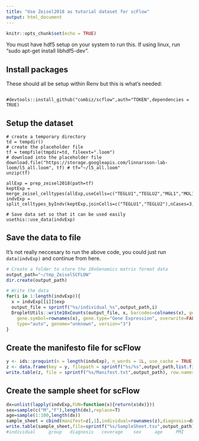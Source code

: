 ```yaml
---
title: "Use Zeisel2018 as tutorial dataset for scFlow"
output: html_document
---
```


```r
knitr::opts_chunk$set(echo = TRUE)
```

You must have hdf5 setup on your system to run this. If using linux, run "sudo apt-get install libhdf5-dev".

## Install packages

These should all be setup within Renv but this is what's needed:

```

#devtools::install_github("combiz/scflow",auth="TOKEN",dependencies = TRUE)
```

## Setup the dataset

```
# create a temporary directory
td = tempdir()
# create the placeholder file
tf = tempfile(tmpdir=td, fileext=".loom")
# download into the placeholder file
download.file("https://storage.googleapis.com/linnarsson-lab-loom/l5_all.loom", tf) # tf="~/l5_all.loom"
unzip(tf)

allExp = prep_zeisel2018(path=tf)
keptExp = merge_zeisel_celltypes(allExp,useCells=c("TEGLU1","TEGLU2","MGL1","MOL1"))
indvExp = split_celltypes_byIndv(keptExp,joinCells=c("TEGLU1","TEGLU2"),nCases=3,jointName="Pyramidal")

# Save data set so that it can be used easily
usethis::use_data(indvExp)
```

## Save the data to file

It's not really neccesary to run the above code, you could just run `data(indvExp)` and continue from here.

```r
# Create a folder to store the 10xGenomics matrix format data
output_path="~/tmp_ZeiselSCFLOW"
dir.create(output_path)

# Write the data
for(i in 1:length(indvExp)){
  x = indvExp[[i]]$exp
  output_file = sprintf("%s/individual_%s",output_path,i)
  DropletUtils::write10xCounts(output_file, x, barcodes=colnames(x), gene.id=rownames(x),
    gene.symbol=rownames(x), gene.type="Gene Expression", overwrite=FALSE, 
    type="auto", genome="unknown", version="3")
}
```

## Create the manifesto file for scFlow

```r
y <- ids::proquint(n = length(indvExp), n_words = 1L, use_cache = TRUE, use_openssl = FALSE)
z <- data.frame(key = y, filepath = sprintf("%s/%s",output_path,list.files(output_path,pattern="individual")),stringsAsFactors = FALSE)
write.table(z, file = sprintf("%s/Manifest.txt",output_path), row.names = FALSE, col.names = TRUE, quote = FALSE, sep = "\t")
```

## Create the sample sheet for scFlow

```r
dx=unlist(lapply(indvExp,FUN=function(x){return(x$dx)}))
sex=sample(c("M","F"),length(dx),replace=T)
age=sample(1:100,length(dx))
sample_sheet = cbind(manifest=z[,1],individual=rownames(z),diagnosis=dx,sex=sex)
write.table(sample_sheet,file=sprintf("%s/SampleSheet.tsv",output_path), row.names = FALSE, col.names = TRUE, quote = FALSE, sep = "\t")
#individual 	group 	diagnosis 	coverage 	sex 	age 	PMI 	duration 	capdate 	prepdate 	seqdate 	MLS 	RIN 	manifest
```
